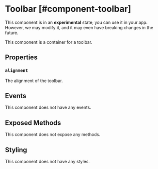 
# Toolbar [#component-toolbar]

<Callout type="warning" emoji="📔">This component is in an **experimental** state; you can use it in your app. However, we may modify it, and it may even have breaking changes in the future.</Callout>

This component is a container for a toolbar.



## Properties

### `alignment`

The alignment of the toolbar.

## Events

This component does not have any events.

## Exposed Methods

This component does not expose any methods.

## Styling

This component does not have any styles.
